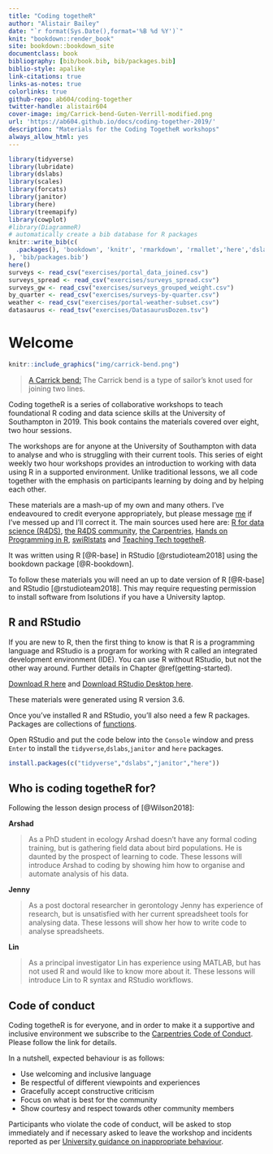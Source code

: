 ```yaml
---
title: "Coding togetheR"
author: "Alistair Bailey"
date: "`r format(Sys.Date(),format='%B %d %Y')`"
knit: "bookdown::render_book"
site: bookdown::bookdown_site
documentclass: book
bibliography: [bib/book.bib, bib/packages.bib]
biblio-style: apalike
link-citations: true
links-as-notes: true
colorlinks: true
github-repo: ab604/coding-together
twitter-handle: alistair604
cover-image: img/Carrick-bend-Guten-Verrill-modified.png
url: 'https://ab604.github.io/docs/coding-together-2019/'
description: "Materials for the Coding TogetheR workshops"
always_allow_html: yes
---
```


```r
library(tidyverse)
library(lubridate)
library(dslabs)
library(scales)
library(forcats)
library(janitor)
library(here)
library(treemapify)
library(cowplot)
#library(DiagrammeR)
# automatically create a bib database for R packages
knitr::write_bib(c(
  .packages(), 'bookdown', 'knitr', 'rmarkdown', 'rmallet','here','dslabs','scales','ggrepel'
), 'bib/packages.bib')
here()
surveys <- read_csv("exercises/portal_data_joined.csv")
surveys_spread <- read_csv("exercises/surveys_spread.csv")
surveys_gw <- read_csv("exercises/surveys_grouped_weight.csv")
by_quarter <- read_csv("exercises/surveys-by-quarter.csv")
weather <- read_csv("exercises/portal-weather-subset.csv")
datasaurus <- read_tsv("exercises/DatasaurusDozen.tsv")
```

# Welcome {-}

```r
knitr::include_graphics("img/carrick-bend.png")
```

> [A Carrick bend:](https://en.wikipedia.org/wiki/File:Carrick-bend-Guten-Verrill-modified.png) The Carrick bend is a type of sailor's knot used for joining two lines.

Coding togetheR is a series of collaborative workshops to teach 
foundational R coding and data science skills at the University of Southampton
in 2019. This book contains the materials covered over eight, two hour sessions.

The workshops are for anyone at the University of Southampton with data to analyse and who is struggling with their current tools. This series of eight weekly two hour workshops provides an introduction to working with data using R in a supported environment. Unlike traditional lessons, we all code together with the emphasis on participants learning by doing and by helping each other.

These materials are a mash-up of my own and many others. I've endeavoured to
credit everyone appropriately, but please message [me](https://ab604.uk/) if I've messed up and I'll correct it.
The main sources used here are: [R for data science (R4DS)](https://r4ds.had.co.nz/), 
[the R4DS community](https://www.rfordatasci.com/), [the Carpentries](https://carpentries.org/),
[Hands on Programming in R](https://rstudio-education.github.io/hopr/),
[swiRlstats](https://swirlstats.com/) and
[Teaching Tech togetheR](http://teachtogether.tech/en/). 

It was written using R [@R-base] in RStudio 
[@rstudioteam2018] using the bookdown package [@R-bookdown].

To follow these materials you will need an up to date version of R [@R-base] and RStudio 
[@rstudioteam2018]. This may require requesting permission to install software
from Isolutions if you have a University laptop.

## R and RStudio {-}

If you are new to R, then the first thing
to know is that R is a programming language and RStudio is a
program for working with R called an integrated development 
environment (IDE). You can use R without RStudio, but not the other way around. 
Further details in Chapter \@ref(getting-started).

[Download R here](https://cran.r-project.org/) and 
[Download RStudio Desktop here](https://www.rstudio.com/products/rstudio/download/).

These materials were generated using R version 3.6.

Once you've installed R and RStudio, you'll also need
a few R packages. Packages are collections of [functions](#function-anatomy). 

Open RStudio and put the code below into the `Console` 
window and press `Enter` to install the `tidyverse`,`dslabs`,`janitor` and `here` packages.

```r
install.packages(c("tidyverse","dslabs","janitor","here"))
```

## Who is coding togetheR for? {-}

Following the lesson design process of [@Wilson2018]:

**Arshad**

 > As a PhD student in ecology Arshad doesn't have any formal coding training,
 but is gathering field data about bird populations. He is daunted by
 the prospect of learning to code. These lessons will introduce Arshad to coding
 by showing him how to organise and automate analysis of his data.
        
**Jenny**
        
> As a post doctoral researcher in gerontology Jenny has experience of research, but
is unsatisfied with her current spreadsheet tools for analysing data. These
lessons will show her how to write code to analyse spreadsheets. 
        
**Lin**

> As a principal investigator Lin has experience using MATLAB, but has
not used R and would like to know more about it. These lessons will introduce 
Lin to R syntax and RStudio workflows.

## Code of conduct {-}

Coding togetheR is for everyone, and in order to make it a supportive and
inclusive environment we subscribe to the [Carpentries Code of Conduct](https://docs.carpentries.org/topic_folders/policies/code-of-conduct.html). 
Please follow the link for details.

In a nutshell, expected behaviour is as follows:

+ Use welcoming and inclusive language
+ Be respectful of different viewpoints and experiences
+ Gracefully accept constructive criticism
+ Focus on what is best for the community
+ Show courtesy and respect towards other community members

Participants who violate the code of conduct, will be asked to stop immediately and if
necessary asked to leave the workshop and incidents reported as per [University guidance
on inappropriate behaviour](https://www.southampton.ac.uk/studentservices/need-help/student-discipline/staff-information.page).
